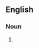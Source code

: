{{also|éducations|êducâtions}}
==English==

===Noun===
{{head|en|noun form}}

# {{plural of|en|education}}